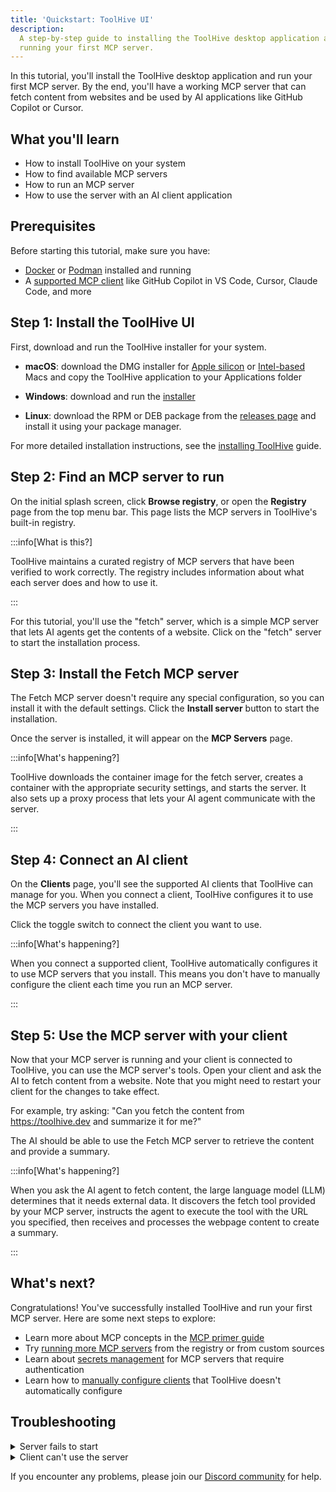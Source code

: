 ```yaml
---
title: 'Quickstart: ToolHive UI'
description:
  A step-by-step guide to installing the ToolHive desktop application and
  running your first MCP server.
---
```


In this tutorial, you'll install the ToolHive desktop application and run your
first MCP server. By the end, you'll have a working MCP server that can fetch
content from websites and be used by AI applications like GitHub Copilot or
Cursor.

## What you'll learn

- How to install ToolHive on your system
- How to find available MCP servers
- How to run an MCP server
- How to use the server with an AI client application

## Prerequisites

Before starting this tutorial, make sure you have:

- [Docker](https://docs.docker.com/get-docker/) or
  [Podman](https://podman-desktop.io/downloads) installed and running
- A [supported MCP client](../reference/client-compatibility.mdx) like GitHub
  Copilot in VS Code, Cursor, Claude Code, and more

## Step 1: Install the ToolHive UI

First, download and run the ToolHive installer for your system.

- **macOS**: download the DMG installer for
  [Apple silicon](https://github.com/stacklok/toolhive-studio/releases/latest/download/ToolHive-arm64.dmg)
  or
  [Intel-based](https://github.com/stacklok/toolhive-studio/releases/latest/download/ToolHive-x64.dmg)
  Macs and copy the ToolHive application to your Applications folder
- **Windows**: download and run the
  [installer](https://github.com/stacklok/toolhive-studio/releases/latest/download/ToolHive.Setup.exe)

- **Linux**: download the RPM or DEB package from the
  [releases page](https://github.com/stacklok/toolhive-studio/releases/latest)
  and install it using your package manager.

For more detailed installation instructions, see the
[installing ToolHive](../guides-ui/install.mdx) guide.

## Step 2: Find an MCP server to run

On the initial splash screen, click **Browse registry**, or open the
**Registry** page from the top menu bar. This page lists the MCP servers in
ToolHive's built-in registry.

:::info[What is this?]

ToolHive maintains a curated registry of MCP servers that have been verified to
work correctly. The registry includes information about what each server does
and how to use it.

:::

For this tutorial, you'll use the "fetch" server, which is a simple MCP server
that lets AI agents get the contents of a website. Click on the "fetch" server
to start the installation process.

## Step 3: Install the Fetch MCP server

The Fetch MCP server doesn't require any special configuration, so you can
install it with the default settings. Click the **Install server** button to
start the installation.

Once the server is installed, it will appear on the **MCP Servers** page.

:::info[What's happening?]

ToolHive downloads the container image for the fetch server, creates a container
with the appropriate security settings, and starts the server. It also sets up a
proxy process that lets your AI agent communicate with the server.

:::

## Step 4: Connect an AI client

On the **Clients** page, you'll see the supported AI clients that ToolHive can
manage for you. When you connect a client, ToolHive configures it to use the MCP
servers you have installed.

Click the toggle switch to connect the client you want to use.

:::info[What's happening?]

When you connect a supported client, ToolHive automatically configures it to use
MCP servers that you install. This means you don't have to manually configure
the client each time you run an MCP server.

:::

## Step 5: Use the MCP server with your client

Now that your MCP server is running and your client is connected to ToolHive,
you can use the MCP server's tools. Open your client and ask the AI to fetch
content from a website. Note that you might need to restart your client for the
changes to take effect.

For example, try asking: "Can you fetch the content from https://toolhive.dev
and summarize it for me?"

The AI should be able to use the Fetch MCP server to retrieve the content and
provide a summary.

:::info[What's happening?]

When you ask the AI agent to fetch content, the large language model (LLM)
determines that it needs external data. It discovers the fetch tool provided by
your MCP server, instructs the agent to execute the tool with the URL you
specified, then receives and processes the webpage content to create a summary.

:::

## What's next?

Congratulations! You've successfully installed ToolHive and run your first MCP
server. Here are some next steps to explore:

- Learn more about MCP concepts in the
  [MCP primer guide](../concepts/mcp-primer.md)
- Try [running more MCP servers](../guides-ui/run-mcp-servers.md) from the
  registry or from custom sources
- Learn about [secrets management](../guides-ui/secrets-management.md) for MCP
  servers that require authentication
- Learn how to
  [manually configure clients](../reference/client-compatibility.mdx#manual-configuration)
  that ToolHive doesn't automatically configure

## Troubleshooting

<details>
<summary>Server fails to start</summary>

If the server fails to start, check:

- Is Docker or Podman running?
- Do you have internet access to pull the container image?

</details>

<details>
<summary>Client can't use the server</summary>

If your AI client application can't use the server:

- Make sure your client is connected to ToolHive (see Step 4)
- Restart your client to pick up the new configuration
- Verify the server is running on the **MCP Servers** page
- Disconnect and reconnect the client in ToolHive to refresh the configuration

</details>

If you encounter any problems, please join our
[Discord community](https://discord.gg/stacklok) for help.
